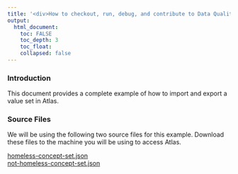 ---
title: '<div>How to checkout, run, debug, and contribute to Data Quality Dashboard</div>'
output:
  html_document:
    toc: FALSE
    toc_depth: 3
    toc_float:
    collapsed: false
---

<!--
*
* Introduction
*
-->
<h3>Introduction</h3>
This document provides a complete example of how to import and export a value set in Atlas. 

<!--
*
* Source Files
*
-->
<h3>Source Files</h3>
We will be using the following two source files for this example. 
Download these files to the machine you will be using to access Atlas. 
<p>
  <a href="./img/imp-dev/value-set-cohort/homeless-concept-set.json" download>homeless-concept-set.json</a>
  <br/>
  <a href="./img/imp-dev/value-set-cohort/not-homeless-concept-set.json" download>not-homeless-concept-set.json</a>
</p>

